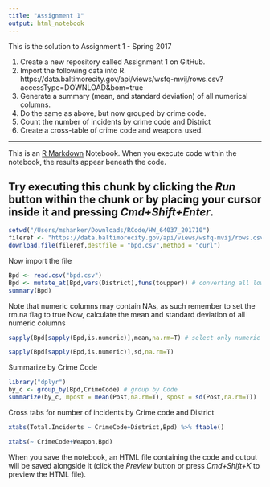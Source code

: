 ```yaml
---
title: "Assignment 1"
output: html_notebook
---
```

This is the solution to Assignment 1 - Spring 2017

1. Create a new repository called Assignment 1 on GitHub. 
2. Import the following data into R. 
https://data.baltimorecity.gov/api/views/wsfq-mvij/rows.csv?accessType=DOWNLOAD&bom=true
3. Generate a summary (mean, and standard deviation) of all numerical columns.
4. Do the same as above, but now grouped by crime code.
5. Count the number of incidents by crime code and District
6. Create a cross-table of crime code and weapons used.

-----

This is an [R Markdown](http://rmarkdown.rstudio.com) Notebook. When you execute code within the notebook, the results appear beneath the code. 

Try executing this chunk by clicking the *Run* button within the chunk or by placing your cursor inside it and pressing *Cmd+Shift+Enter*. 
----------

```r
setwd("/Users/mshanker/Downloads/RCode/HW_64037_201710")
fileref <- "https://data.baltimorecity.gov/api/views/wsfq-mvij/rows.csv?accessType=DOWNLOAD"
download.file(fileref,destfile = "bpd.csv",method = "curl")
```

Now import the file
```r
Bpd <- read.csv("bpd.csv")
Bpd <- mutate_at(Bpd,vars(District),funs(toupper)) # converting all lowercase to uppercase
summary(Bpd)
```

Note that numeric columns may contain NAs, as such remember to set
the rm.na flag to true
Now, calculate the mean and standard deviation of all numeric columns
```r
sapply(Bpd[sapply(Bpd,is.numeric)],mean,na.rm=T) # select only numeric columns
```
```r
sapply(Bpd[sapply(Bpd,is.numeric)],sd,na.rm=T)
```

Summarize by Crime Code
```r
library("dplyr")
by_c <- group_by(Bpd,CrimeCode) # group by Code
summarize(by_c, mpost = mean(Post,na.rm=T), spost = sd(Post,na.rm=T))
```

Cross tabs for number of incidents by Crime code and District
```r
xtabs(Total.Incidents ~ CrimeCode+District,Bpd) %>% ftable()
```
```r
xtabs(~ CrimeCode+Weapon,Bpd)
```


When you save the notebook, an HTML file containing the code and output will be saved alongside it (click the *Preview* button or press *Cmd+Shift+K* to preview the HTML file).
